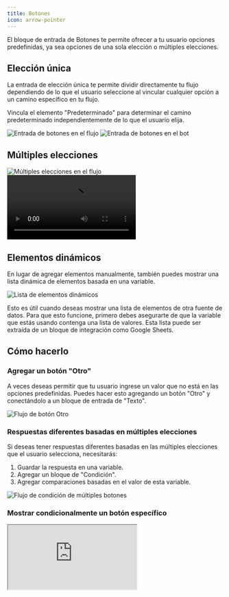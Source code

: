 ```yaml
---
title: Botones
icon: arrow-pointer
---
```


El bloque de entrada de Botones te permite ofrecer a tu usuario opciones predefinidas, ya sea opciones de una sola elección o múltiples elecciones.

## Elección única

La entrada de elección única te permite dividir directamente tu flujo dependiendo de lo que el usuario seleccione al vincular cualquier opción a un camino específico en tu flujo.

Vincula el elemento "Predeterminado" para determinar el camino predeterminado independientemente de lo que el usuario elija.

<Tabs>
  <Tab title="Flujo">
    <Frame>
      <img
        src="/images/blocks/inputs/single-choice-flow.png"
        alt="Entrada de botones en el flujo"
        className="rounded-lg"
      />
    </Frame>
  </Tab>
  <Tab title="Bot">
    <Frame>
      <img
        src="/images/blocks/inputs/single-choice-bot.png"
        alt="Entrada de botones en el bot"
        className="rounded-lg"
      />
    </Frame>
  </Tab>
</Tabs>

## Múltiples elecciones

<Tabs>
  <Tab title="Flujo">
    <Frame>
      <img
        src="/images/blocks/inputs/multiple-choices-flow.png"
        alt="Múltiples elecciones en el flujo"
        className="rounded-lg"
      />
    </Frame>
  </Tab>
  <Tab title="Bot">
    <video
      controls
      autoPlay
      className="rounded-lg"
      src="/images/blocks/inputs/multiple-choices-bot.mp4"
    ></video>
  </Tab>
</Tabs>

## Elementos dinámicos

En lugar de agregar elementos manualmente, también puedes mostrar una lista dinámica de elementos basada en una variable.

<Frame>
  <img
    src="/images/blocks/inputs/buttons-dynamic.png"
    alt="Lista de elementos dinámicos"
  />
</Frame>

Esto es útil cuando deseas mostrar una lista de elementos de otra fuente de datos. Para que esto funcione, primero debes asegurarte de que la variable que estás usando contenga una lista de valores. Esta lista puede ser extraída de un bloque de integración como Google Sheets.

## Cómo hacerlo

### Agregar un botón "Otro"

A veces deseas permitir que tu usuario ingrese un valor que no está en las opciones predefinidas. Puedes hacer esto agregando un botón "Otro" y conectándolo a un bloque de entrada de "Texto".

<Frame>
  <img
    src="/images/blocks/inputs/buttons-other.png"
    alt="Flujo de botón Otro"
  />
</Frame>

### Respuestas diferentes basadas en múltiples elecciones

Si deseas tener respuestas diferentes basadas en las múltiples elecciones que el usuario selecciona, necesitarás:

1. Guardar la respuesta en una variable.
2. Agregar un bloque de "Condición".
3. Agregar comparaciones basadas en el valor de esta variable.

<Frame>
  <img
    src="/images/blocks/inputs/buttons-condition.png"
    alt="Flujo de condición de múltiples botones"
  />
</Frame>

### Mostrar condicionalmente un botón específico

<div className="relative" style={{ paddingBottom: '64.5933014354067%' }}>
  <iframe
    src="https://www.youtube.com/embed/c7LhC5BRSIA"
    allowFullScreen
    className="absolute top-0 left-0 w-full h-full"
  />
</div>
